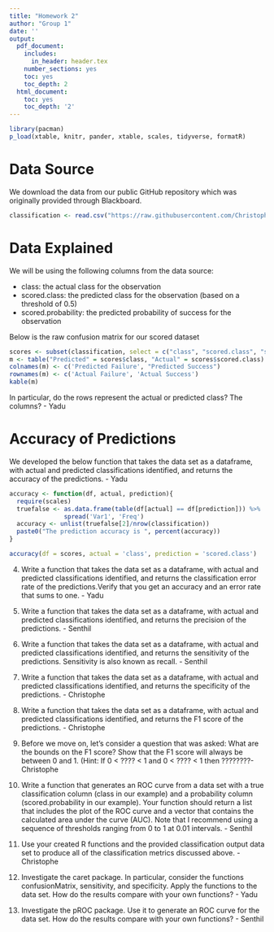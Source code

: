 ```yaml
---
title: "Homework 2"
author: "Group 1"
date: ''
output:
  pdf_document:
    includes:
      in_header: header.tex
    number_sections: yes
    toc: yes
    toc_depth: 2
  html_document:
    toc: yes
    toc_depth: '2'
---
```


\begin{center}
\bigskip
\bigskip
\bigskip
Prepared for:\\
\medskip
Dr. Nathan Bastian\\
\smallskip
City University of New York, School of Professional Studies - Data 621\\
\bigskip
Prepared by:\\
\medskip
Group 1\\ 
\medskip
Senthil Dhanapal\\ 
\smallskip
Yadu Chittampalli\\
\smallskip
Christophe Hunt\\  

\end{center}

```r
library(pacman)
p_load(xtable, knitr, pander, xtable, scales, tidyverse, formatR)
```


# Data Source 

We download the data from our public GitHub repository which was originally provided through Blackboard. 

```r
classification <- read.csv("https://raw.githubusercontent.com/ChristopheHunt/DATA-621-Group-1/master/Homework%202/classification-output-data.csv")
```

# Data Explained

We will be using the following columns from the data source: 

* class: the actual class for the observation
* scored.class: the predicted class for the observation (based on a threshold of 0.5)
* scored.probability: the predicted probability of success for the observation

Below is the raw confusion matrix for our scored dataset

```r
scores <- subset(classification, select = c("class", "scored.class", "scored.probability"))
m <- table("Predicted" = scores$class, "Actual" = scores$scored.class)
colnames(m) <- c('Predicted Failure', "Predicted Success")
rownames(m) <- c('Actual Failure', 'Actual Success')
kable(m)
```

In particular, do the rows represent the actual or predicted class? The columns? - Yadu

# Accuracy of Predictions 

We developed the below function that takes the data set as a dataframe, with actual and predicted classifications identified,
and returns the accuracy of the predictions. - Yadu 

```r
accuracy <- function(df, actual, prediction){
  require(scales)
  truefalse <- as.data.frame(table(df[actual] == df[prediction])) %>% 
               spread('Var1', 'Freq')
  accuracy <- unlist(truefalse[2]/nrow(classification))
  paste0("The prediction accuracy is ", percent(accuracy))
}

accuracy(df = scores, actual = 'class', prediction = 'scored.class')
```

4. Write a function that takes the data set as a dataframe, with actual and predicted classifications identified,
and returns the classification error rate of the predictions.Verify that you get an accuracy and an error rate that sums to one. - Yadu 

5. Write a function that takes the data set as a dataframe, with actual and predicted classifications identified,
and returns the precision of the predictions. - Senthil

6. Write a function that takes the data set as a dataframe, with actual and predicted classifications identified,
and returns the sensitivity of the predictions. Sensitivity is also known as recall. - Senthil

7. Write a function that takes the data set as a dataframe, with actual and predicted classifications identified,
and returns the specificity of the predictions. - Christophe

8. Write a function that takes the data set as a dataframe, with actual and predicted classifications identified,
and returns the F1 score of the predictions. - Christophe

9. Before we move on, let's consider a question that was asked: What are the bounds on the F1 score? Show
that the F1 score will always be between 0 and 1. (Hint: If 0 < ???? < 1 and 0 < ???? < 1 then ????????- Christophe

10. Write a function that generates an ROC curve from a data set with a true classification column (class in our
example) and a probability column (scored.probability in our example). Your function should return a list
that includes the plot of the ROC curve and a vector that contains the calculated area under the curve
(AUC). Note that I recommend using a sequence of thresholds ranging from 0 to 1 at 0.01 intervals. - Senthil

11. Use your created R functions and the provided classification output data set to produce all of the
classification metrics discussed above. - Christophe

12. Investigate the caret package. In particular, consider the functions confusionMatrix, sensitivity, and
specificity. Apply the functions to the data set. How do the results compare with your own functions? - Yadu

13. Investigate the pROC package. Use it to generate an ROC curve for the data set. How do the results
compare with your own functions? - Senthil 
